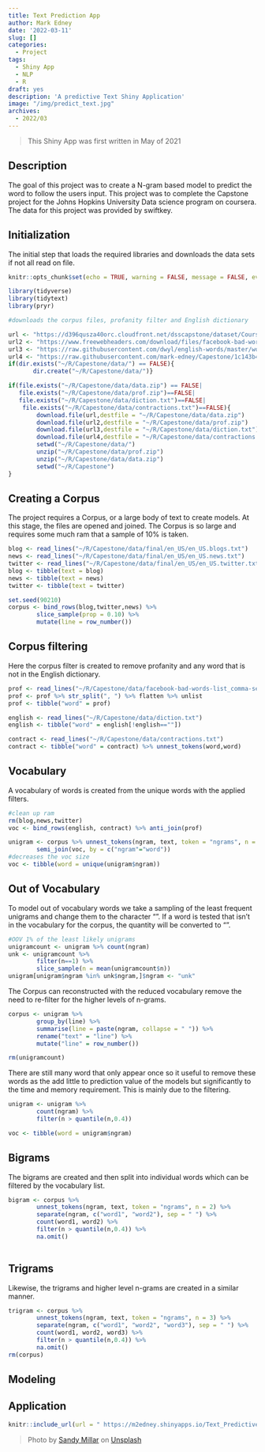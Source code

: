 ```yaml
---
title: Text Prediction App
author: Mark Edney
date: '2022-03-11'
slug: []
categories:
  - Project
tags:
  - Shiny App
  - NLP
  - R
draft: yes
description: 'A predictive Text Shiny Application'
image: "/img/predict_text.jpg"
archives:
  - 2022/03
---
```


> This Shiny App was first written in May of 2021

## Description

The goal of this project was to create a N-gram based model to predict the word to follow the users input. This project was to complete the Capstone project for the Johns Hopkins University Data science program on coursera. The data for this project was provided by swiftkey.

## Initialization

The initial step that loads the required libraries and downloads the data sets if not all read on file.

```r
knitr::opts_chunk$set(echo = TRUE, warning = FALSE, message = FALSE, eval = FALSE)
```

```r
library(tidyverse)
library(tidytext)
library(pryr)

#downloads the corpus files, profanity filter and English dictionary

url <- "https://d396qusza40orc.cloudfront.net/dsscapstone/dataset/Coursera-SwiftKey.zip"
url2 <- "https://www.freewebheaders.com/download/files/facebook-bad-words-list_comma-separated-text-file_2021_01_18.zip"
url3 <- "https://raw.githubusercontent.com/dwyl/english-words/master/words_alpha.txt"
url4 <- "https://raw.githubusercontent.com/mark-edney/Capestone/1c143b40dd71f0564c3248df2a8638d08af10440/data/contractions.txt"
if(dir.exists("~/R/Capestone/data/") == FALSE){
       dir.create("~/R/Capestone/data/")}

if(file.exists("~/R/Capestone/data/data.zip") == FALSE|
   file.exists("~/R/Capestone/data/prof.zip")==FALSE|
   file.exists("~/R/Capestone/data/diction.txt")==FALSE|
    file.exists("~/R/Capestone/data/contractions.txt")==FALSE){
        download.file(url,destfile = "~/R/Capestone/data/data.zip")
        download.file(url2,destfile = "~/R/Capestone/data/prof.zip")
        download.file(url3,destfile = "~/R/Capestone/data/diction.txt")
        download.file(url4,destfile = "~/R/Capestone/data/contractions.txt")
        setwd("~/R/Capestone/data/")
        unzip("~/R/Capestone/data/prof.zip")
        unzip("~/R/Capestone/data/data.zip")
        setwd("~/R/Capestone")
}
```

## Creating a Corpus

The project requires a Corpus, or a large body of text to create models. At this stage, the files are opened and joined. The Corpus is so large and requires some much ram that a sample of 10% is taken.

```r

blog <- read_lines("~/R/Capestone/data/final/en_US/en_US.blogs.txt")
news <- read_lines("~/R/Capestone/data/final/en_US/en_US.news.txt")
twitter <- read_lines("~/R/Capestone/data/final/en_US/en_US.twitter.txt")
blog <- tibble(text = blog) 
news <- tibble(text = news)
twitter <- tibble(text = twitter)

set.seed(90210)
corpus <- bind_rows(blog,twitter,news) %>% 
        slice_sample(prop = 0.10) %>%
        mutate(line = row_number())
```

## Corpus filtering

Here the corpus filter is created to remove profanity and any word that is not in the English dictionary.

```r
prof <- read_lines("~/R/Capestone/data/facebook-bad-words-list_comma-separated-text-file_2021_01_18.txt")[15]
prof <- prof %>% str_split(", ") %>% flatten %>% unlist
prof <- tibble("word" = prof)

english <- read_lines("~/R/Capestone/data/diction.txt")
english <- tibble("word" = english[!english==""])

contract <- read_lines("~/R/Capestone/data/contractions.txt")
contract <- tibble("word" = contract) %>% unnest_tokens(word,word)
```

## Vocabulary

A vocabulary of words is created from the unique words with the applied filters.

```r
#clean up ram
rm(blog,news,twitter)
voc <- bind_rows(english, contract) %>% anti_join(prof)

unigram <- corpus %>% unnest_tokens(ngram, text, token = "ngrams", n = 1) %>%
        semi_join(voc, by = c("ngram"="word")) 
#decreases the voc size
voc <- tibble(word = unique(unigram$ngram))
```

## Out of Vocabulary

To model out of vocabulary words we take a sampling of the least frequent unigrams and change them to the character "<unk>". If a word is tested that isn't in the vocabulary for the corpus, the quantity will be converted to "<unk>".

```r
#OOV 1% of the least likely unigrams
unigramcount <- unigram %>% count(ngram)
unk <- unigramcount %>%
        filter(n==1) %>%
        slice_sample(n = mean(unigramcount$n)) 
unigram[unigram$ngram %in% unk$ngram,]$ngram <- "unk"

```

The Corpus can reconstructed with the reduced vocabulary remove the need to re-filter for the higher levels of n-grams.

```r
corpus <- unigram %>%
        group_by(line) %>%
        summarise(line = paste(ngram, collapse = " ")) %>%
        rename("text" = "line") %>%
        mutate("line" = row_number())

rm(unigramcount)        
```

There are still many word that only appear once so it useful to remove these words as the add little to prediction value of the models but significantly to the time and memory requirement. This is mainly due to the filtering.

```r
unigram <- unigram %>%
        count(ngram) %>%
        filter(n > quantile(n,0.4))

voc <- tibble(word = unigram$ngram)

```

## Bigrams

The bigrams are created and then split into individual words which can be filtered by the vocabulary list.

```r
bigram <- corpus %>% 
        unnest_tokens(ngram, text, token = "ngrams", n = 2) %>%
        separate(ngram, c("word1", "word2"), sep = " ") %>%
        count(word1, word2) %>%
        filter(n > quantile(n,0.4)) %>%
        na.omit()
       
```

## Trigrams

Likewise, the trigrams and higher level n-grams are created in a similar manner.

```r
trigram <- corpus %>% 
        unnest_tokens(ngram, text, token = "ngrams", n = 3) %>%
        separate(ngram, c("word1", "word2", "word3"), sep = " ") %>%
        count(word1, word2, word3) %>%
        filter(n > quantile(n,0.4)) %>%
        na.omit()
rm(corpus)
```

## Modeling

## Application

```r
knitr::include_url(url = " https://m2edney.shinyapps.io/Text_Predictive_Model/?_ga=2.105454339.129590181.1646962570-1341333380.1645206372")
```

> Photo by [Sandy Millar](https://unsplash.com/@sandym10?utm_source=unsplash&utm_medium=referral&utm_content=creditCopyText) on [Unsplash](https://unsplash.com/s/photos/predictive-text?utm_source=unsplash&utm_medium=referral&utm_content=creditCopyText)
